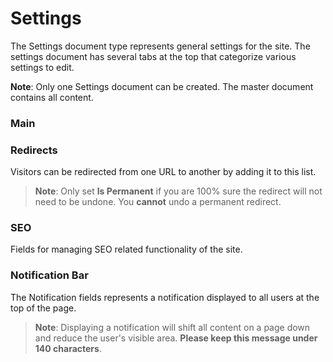 
<Meta title="Document Types/Settings" />

# Settings

The Settings document type represents general settings for the site. The
settings document has several tabs at the top that categorize various settings
to edit.

**Note**: Only one Settings document can be created. The master document
contains all content.

### Main

<FieldsTable>
	<FieldsTable.Row
		name="Title"
		type="Title"
		description="Do not edit"
		isRequired
	/>
	<FieldsTable.Row
		name="Site Name"
		type="Title"
		description="Name of the site"
		isRequired
	/>
	<FieldsTable.Row
		name="Site Description"
		type="Text"
		description="Description of the site provided to search engines"
		isRequired
	/>
	<FieldsTable.Row
		name="Site Copyright"
		type="Text"
		description="Copyright text in footer. {YEAR} will be replaced with the current year."
		isRequired
	/>
	<FieldsTable.Row
		name="Facebook URL"
		type="Text"
		description="Facebook URL handle"
	/>
	<FieldsTable.Row
		name="Instagram URL"
		type="Text"
		description="Instagram URL handle"
	/>
	<FieldsTable.Row
		name="YouTube URL"
		type="Text"
		description="YouTube URL handle"
	/>
	<FieldsTable.Row
		name="Twitter URL"
		type="Text"
		description="Twitter URL handle"
	/>
	<FieldsTable.Row
		name="Twitter Username"
		type="Text"
		description="Self descriptive"
	/>
	<FieldsTable.Row
		name="Footer Logo URL"
		type="Text"
		description="Link the LGBT Foundation logo will point to"
	/>
</FieldsTable>

### Redirects

Visitors can be redirected from one URL to another by adding it to this list.

> **Note**: Only set **Is Permanent** if you are 100% sure the redirect will not
> need to be undone. You **cannot** undo a permanent redirect.

<FieldsTable>
	<FieldsTable.Row
		name="Redirects"
		type="List"
		description="List of redirects"
	/>
</FieldsTable>

### SEO

Fields for managing SEO related functionality of the site.

<FieldsTable>
	<FieldsTable.Row
		name="Twitter Card Image"
		type="Image"
		description="Card shown in Twitter share cards. Must be 800x418px"
		isRequired
	/>
	<FieldsTable.Row
		name="Open Graph Image"
		type="Image"
		description="Card shown in other social media share cards. Must be 1200x627px"
		isRequired
	/>
</FieldsTable>

### Notification Bar

The Notification fields represents a notification displayed to all users at the
top of the page.

> **Note**: Displaying a notification will shift all content on a page down and
> reduce the user's visible area. **Please keep this message under 140
> characters**.

<FieldsTable>
	<FieldsTable.Row
		name="Enabled"
		type="Switch"
		description="Toggle the visibility of the notification"
		isRequired
	/>
	<FieldsTable.Row
		name="Text"
		type="Rich Text"
		description="Text shown in the notification bar"
		isRequired
	/>
</FieldsTable>

